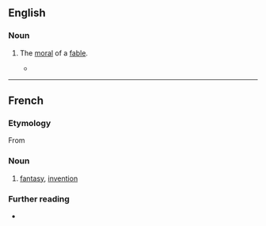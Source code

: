 ==English==

===Noun===
{{en-noun|~}}

# {{lb|en|obsolete}} The [[moral]] of a [[fable]].
#* {{quote-book|lang=en|year=1969|author=Georges Perec, Gilbert Adair (translator)|title=A Void|passage=A crucial fact is that, my work advancing, what I'll find rising in priority isn't its initial point of application but its ongoing articulation for, if you think of it, communication (I might almost say 'communion') is ubiquitous, a signal coursing from this individual to that, from so-and-so to such-and-such, a two-way traffic in an idiom of transitivity or narrativity, fiction or imagination, '''affabulation''' or approbation, saga or song.}}

----

==French==

===Etymology===
From {{suffix|affabuler|tion|lang=fr}}

===Noun===
{{fr-noun|f}}

# [[fantasy]], [[invention]]

===Further reading===
* {{R:TLFi}}
